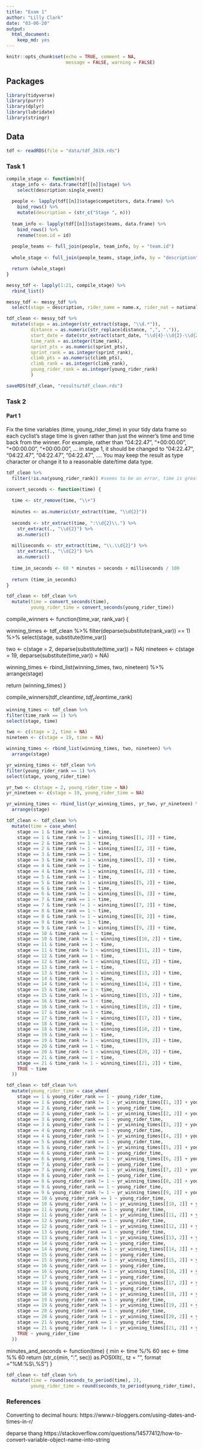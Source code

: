 ```yaml
---
title: "Exam 1"
author: "Lilly Clark"
date: "03-06-20"
output: 
  html_document:
    keep_md: yes
---
```


```r
knitr::opts_chunk$set(echo = TRUE, comment = NA, 
                      message = FALSE, warning = FALSE)
```

## Packages

```r
library(tidyverse)
library(purrr)
library(dplyr)
library(lubridate)
library(stringr)
```

## Data

```r
tdf <- readRDS(file = "data/tdf_2019.rds")
```

### Task 1

```r
compile_stage <- function(n){
  stage_info <- data.frame(tdf[[n]]$stage) %>%
    select(description:single_event)
  
  people <- lapply(tdf[[n]]$stage$competitors, data.frame) %>%
    bind_rows() %>%
    mutate(description = (str_c("Stage ", n)))
  
  team_info <- lapply(tdf[[n]]$stage$teams, data.frame) %>%
    bind_rows() %>%
    rename(team.id = id)
  
  people_teams <- full_join(people, team_info, by = "team.id")
  
  whole_stage <- full_join(people_teams, stage_info, by = "description") 

  return (whole_stage)
}

messy_tdf <- lapply(1:21, compile_stage) %>%
  rbind_list()
```

```r
messy_tdf <- messy_tdf %>%
  select(stage = description, rider_name = name.x, rider_nat = nationality.x, team_name = team.name, team_nat = team.nationality, dep_city = departure_city, arr_city = arrival_city, classification, distance, start_date = scheduled, time = result.time, time_rank = result.time_ranking, sprint_pts = result.sprint, sprint_rank = result.sprint_ranking, climb_pts = result.climber, climb_rank = result.climber_ranking, young_rider_time = result.young_rider, young_rider_rank = result.young_rider_ranking)
```

```r
tdf_clean <- messy_tdf %>%
  mutate(stage = as.integer(str_extract(stage, "\\d.*")),
         distance = as.numeric(str_replace(distance, ",", ".")), 
         start_date = date(str_extract(start_date, "\\d{4}-\\d{2}-\\d{2}")),
         time_rank = as.integer(time_rank), 
         sprint_pts = as.numeric(sprint_pts),
         sprint_rank = as.integer(sprint_rank),
         climb_pts = as.numeric(climb_pts),
         climb_rank = as.integer(climb_rank),
         young_rider_rank = as.integer(young_rider_rank)
         )
```


```r
saveRDS(tdf_clean, "results/tdf_clean.rds")
```

### Task 2

#### Part 1

Fix the time variables (time, young_rider_time) in your tidy data frame so each cyclist's stage time is given rather than just the winner's time and time back from the winner. For example, rather than "04:22.47", "+00:00.00", "+00:00.00", "+00:00.00", ... in stage 1, it should be changed to "04:22.47", "04:22.47", "04:22.47", "04:22.47", .... You may keep the result as type character or change it to a reasonable date/time data type.

```r
tdf_clean %>%
  filter(!is.na(young_rider_rank)) #seems to be an error, time is greater for rank 27 than 28 in stage 1
```

```r
convert_seconds <- function(time) {
  
  time <- str_remove(time, "\\+")
  
  minutes <- as.numeric(str_extract(time, "\\d{2}"))
  
  seconds <- str_extract(time, ":\\d{2}\\.") %>%
    str_extract(., "\\d{2}") %>%
    as.numeric()
  
  milliseconds <- str_extract(time, "\\.\\d{2}") %>%
    str_extract(., "\\d{2}") %>%
    as.numeric()
  
  time_in_seconds <- 60 * minutes + seconds + milliseconds / 100
  
  return (time_in_seconds)
}

tdf_clean <- tdf_clean %>%
  mutate(time = convert_seconds(time),
         young_rider_time = convert_seconds(young_rider_time))
```


compile_winners <- function(time_var, rank_var) {
  
  winning_times <- tdf_clean %>%
  filter(deparse(substitute(rank_var)) == 1) %>%
  select(stage, substitute(time_var))

  two <- c(stage = 2, deparse(substitute(time_var)) = NA)
  nineteen <- c(stage = 19, deparse(substitute(time_var)) = NA)

  winning_times <- rbind_list(winning_times, two, nineteen) %>%
    arrange(stage)
  
  return (winning_times)
}

compile_winners(tdf_clean$time, tdf_clean$time_rank)

```r
winning_times <- tdf_clean %>%
filter(time_rank == 1) %>%
select(stage, time)

two <- c(stage = 2, time = NA)
nineteen <- c(stage = 19, time = NA)

winning_times <- rbind_list(winning_times, two, nineteen) %>%
  arrange(stage)

yr_winning_times <- tdf_clean %>%
filter(young_rider_rank == 1) %>%
select(stage, young_rider_time)

yr_two <- c(stage = 2, young_rider_time = NA)
yr_nineteen <- c(stage = 19, young_rider_time = NA)

yr_winning_times <- rbind_list(yr_winning_times, yr_two, yr_nineteen) %>%
  arrange(stage)
```

```r
tdf_clean <- tdf_clean %>%
  mutate(time = case_when(
    stage == 1 & time_rank == 1 ~ time,
    stage == 1 & time_rank != 1 ~ winning_times[[1, 2]] + time,
    stage == 2 & time_rank == 1 ~ time,
    stage == 2 & time_rank != 1 ~ winning_times[[2, 2]] + time,
    stage == 3 & time_rank == 1 ~ time,
    stage == 3 & time_rank != 1 ~ winning_times[[3, 2]] + time,
    stage == 4 & time_rank == 1 ~ time,
    stage == 4 & time_rank != 1 ~ winning_times[[4, 2]] + time,
    stage == 5 & time_rank == 1 ~ time,
    stage == 5 & time_rank != 1 ~ winning_times[[5, 2]] + time,
    stage == 6 & time_rank == 1 ~ time,
    stage == 6 & time_rank != 1 ~ winning_times[[6, 2]] + time,
    stage == 7 & time_rank == 1 ~ time,
    stage == 7 & time_rank != 1 ~ winning_times[[7, 2]] + time,
    stage == 8 & time_rank == 1 ~ time,
    stage == 8 & time_rank != 1 ~ winning_times[[8, 2]] + time,
    stage == 9 & time_rank == 1 ~ time,
    stage == 9 & time_rank != 1 ~ winning_times[[9, 2]] + time,
    stage == 10 & time_rank == 1 ~ time,
    stage == 10 & time_rank != 1 ~ winning_times[[10, 2]] + time,
    stage == 11 & time_rank == 1 ~ time,
    stage == 11 & time_rank != 1 ~ winning_times[[11, 2]] + time,
    stage == 12 & time_rank == 1 ~ time,
    stage == 12 & time_rank != 1 ~ winning_times[[12, 2]] + time,
    stage == 13 & time_rank == 1 ~ time,
    stage == 13 & time_rank != 1 ~ winning_times[[13, 2]] + time,
    stage == 14 & time_rank == 1 ~ time,
    stage == 14 & time_rank != 1 ~ winning_times[[14, 2]] + time,
    stage == 15 & time_rank == 1 ~ time,
    stage == 15 & time_rank != 1 ~ winning_times[[15, 2]] + time,
    stage == 16 & time_rank == 1 ~ time,
    stage == 16 & time_rank != 1 ~ winning_times[[16, 2]] + time,
    stage == 17 & time_rank == 1 ~ time,
    stage == 17 & time_rank != 1 ~ winning_times[[17, 2]] + time,
    stage == 18 & time_rank == 1 ~ time,
    stage == 18 & time_rank != 1 ~ winning_times[[18, 2]] + time,
    stage == 19 & time_rank == 1 ~ time,
    stage == 19 & time_rank != 1 ~ winning_times[[19, 2]] + time,
    stage == 20 & time_rank == 1 ~ time,
    stage == 20 & time_rank != 1 ~ winning_times[[20, 2]] + time,
    stage == 21 & time_rank == 1 ~ time,
    stage == 21 & time_rank != 1 ~ winning_times[[21, 2]] + time,
    TRUE ~ time
  ))

tdf_clean <- tdf_clean %>%
  mutate(young_rider_time = case_when(
    stage == 1 & young_rider_rank == 1 ~ young_rider_time,
    stage == 1 & young_rider_rank != 1 ~ yr_winning_times[[1, 2]] + young_rider_time,
    stage == 2 & young_rider_rank == 1 ~ young_rider_time,
    stage == 2 & young_rider_rank != 1 ~ yr_winning_times[[2, 2]] + young_rider_time,
    stage == 3 & young_rider_rank == 1 ~ young_rider_time,
    stage == 3 & young_rider_rank != 1 ~ yr_winning_times[[3, 2]] + young_rider_time,
    stage == 4 & young_rider_rank == 1 ~ young_rider_time,
    stage == 4 & young_rider_rank != 1 ~ yr_winning_times[[4, 2]] + young_rider_time,
    stage == 5 & young_rider_rank == 1 ~ young_rider_time,
    stage == 5 & young_rider_rank != 1 ~ yr_winning_times[[5, 2]] + young_rider_time,
    stage == 6 & young_rider_rank == 1 ~ young_rider_time,
    stage == 6 & young_rider_rank != 1 ~ yr_winning_times[[6, 2]] + young_rider_time,
    stage == 7 & young_rider_rank == 1 ~ young_rider_time,
    stage == 7 & young_rider_rank != 1 ~ yr_winning_times[[7, 2]] + young_rider_time,
    stage == 8 & young_rider_rank == 1 ~ young_rider_time,
    stage == 8 & young_rider_rank != 1 ~ yr_winning_times[[8, 2]] + young_rider_time,
    stage == 9 & young_rider_rank == 1 ~ young_rider_time,
    stage == 9 & young_rider_rank != 1 ~ yr_winning_times[[9, 2]] + young_rider_time,
    stage == 10 & young_rider_rank == 1 ~ young_rider_time,
    stage == 10 & young_rider_rank != 1 ~ yr_winning_times[[10, 2]] + young_rider_time,
    stage == 11 & young_rider_rank == 1 ~ young_rider_time,
    stage == 11 & young_rider_rank != 1 ~ yr_winning_times[[11, 2]] + young_rider_time,
    stage == 12 & young_rider_rank == 1 ~ young_rider_time,
    stage == 12 & young_rider_rank != 1 ~ yr_winning_times[[12, 2]] + young_rider_time,
    stage == 13 & young_rider_rank == 1 ~ young_rider_time,
    stage == 13 & young_rider_rank != 1 ~ yr_winning_times[[13, 2]] + young_rider_time,
    stage == 14 & young_rider_rank == 1 ~ young_rider_time,
    stage == 14 & young_rider_rank != 1 ~ yr_winning_times[[14, 2]] + young_rider_time,
    stage == 15 & young_rider_rank == 1 ~ young_rider_time,
    stage == 15 & young_rider_rank != 1 ~ yr_winning_times[[15, 2]] + young_rider_time,
    stage == 16 & young_rider_rank == 1 ~ young_rider_time,
    stage == 16 & young_rider_rank != 1 ~ yr_winning_times[[16, 2]] + young_rider_time,
    stage == 17 & young_rider_rank == 1 ~ young_rider_time,
    stage == 17 & young_rider_rank != 1 ~ yr_winning_times[[17, 2]] + young_rider_time,
    stage == 18 & young_rider_rank == 1 ~ young_rider_time,
    stage == 18 & young_rider_rank != 1 ~ yr_winning_times[[18, 2]] + young_rider_time,
    stage == 19 & young_rider_rank == 1 ~ young_rider_time,
    stage == 19 & young_rider_rank != 1 ~ yr_winning_times[[19, 2]] + young_rider_time,
    stage == 20 & young_rider_rank == 1 ~ young_rider_time,
    stage == 20 & young_rider_rank != 1 ~ yr_winning_times[[20, 2]] + young_rider_time,
    stage == 21 & young_rider_rank == 1 ~ young_rider_time,
    stage == 21 & young_rider_rank != 1 ~ yr_winning_times[[21, 2]] + young_rider_time,
    TRUE ~ young_rider_time
  ))
```


minutes_and_seconds <- function(time) {
  min <- time %/% 60
  sec <- time %% 60
  return (str_c(min, ":", sec))
  as.POSIXlt(., tz = "", format = "%M:%S\\.%S")
}

```r
tdf_clean <- tdf_clean %>%
  mutate(time = round(seconds_to_period(time), 2),
         young_rider_time = round(seconds_to_period(young_rider_time), 2))
```


### References 

Converting to decimal hours:
https://www.r-bloggers.com/using-dates-and-times-in-r/

deparse thang
https://stackoverflow.com/questions/14577412/how-to-convert-variable-object-name-into-string
